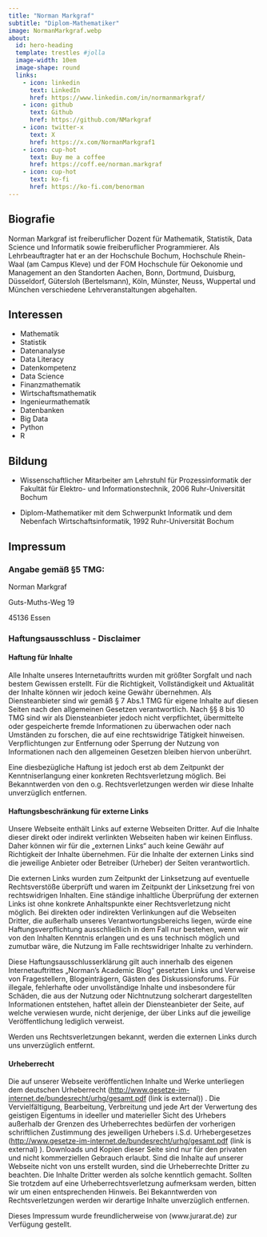 ```yaml
---
title: "Norman Markgraf"
subtitle: "Diplom-Mathematiker"
image: NormanMarkgraf.webp
about:
  id: hero-heading
  template: trestles #jolla
  image-width: 10em
  image-shape: round
  links:
    - icon: linkedin
      text: LinkedIn
      href: https://www.linkedin.com/in/normanmarkgraf/
    - icon: github
      text: Github
      href: https://github.com/NMarkgraf
    - icon: twitter-x
      text: X
      href: https://x.com/NormanMarkgraf1
    - icon: cup-hot
      text: Buy me a coffee
      href: https://coff.ee/norman.markgraf
    - icon: cup-hot
      text: ko-fi
      href: https://ko-fi.com/benorman
---
```


:::{#hero-heading}

## Biografie

Norman Markgraf ist freiberuflicher Dozent für Mathematik, Statistik, Data Science und Informatik sowie freiberuflicher Programmierer. 
Als Lehrbeauftragter hat er an der Hochschule Bochum, Hochschule Rhein-Waal (am Campus Kleve) und der FOM Hochschule für Oekonomie und Management an den Standorten Aachen, Bonn, Dortmund, Duisburg, Düsseldorf, Gütersloh (Bertelsmann), Köln, Münster, Neuss, Wuppertal und München verschiedene Lehrveranstaltungen abgehalten.

:::

::: {.grid}

::: {.g-col-6}
## Interessen

- Mathematik
- Statistik
- Datenanalyse
- Data Literacy
- Datenkompetenz
- Data Science
- Finanzmathematik
- Wirtschaftsmathematik
- Ingenieurmathematik
- Datenbanken
- Big Data
- Python
- R

:::

::: {.g-col-6}

## Bildung

- Wissenschaftlicher Mitarbeiter am Lehrstuhl für       Prozessinformatik der Fakultät für Elektro- und Informationstechnik, 2006 Ruhr-Universität Bochum
  
- Diplom-Mathematiker mit dem Schwerpunkt Informatik und dem Nebenfach Wirtschaftsinformatik, 1992  Ruhr-Universität Bochum

:::
:::


## Impressum

### Angabe gemäß §5 TMG:
Norman Markgraf

Guts-Muths-Weg 19

45136 Essen

### Haftungsausschluss - Disclaimer

#### Haftung für Inhalte

Alle Inhalte unseres Internetauftritts wurden mit größter Sorgfalt und nach bestem Gewissen erstellt. Für die Richtigkeit, Vollständigkeit und Aktualität der Inhalte können wir jedoch keine Gewähr übernehmen. Als Diensteanbieter sind wir gemäß § 7 Abs.1 TMG für eigene Inhalte auf diesen Seiten nach den allgemeinen Gesetzen verantwortlich. Nach §§ 8 bis 10 TMG sind wir als Diensteanbieter jedoch nicht verpflichtet, übermittelte oder gespeicherte fremde Informationen zu überwachen oder nach Umständen zu forschen, die auf eine rechtswidrige Tätigkeit hinweisen. Verpflichtungen zur Entfernung oder Sperrung der Nutzung von Informationen nach den allgemeinen Gesetzen bleiben hiervon unberührt.

Eine diesbezügliche Haftung ist jedoch erst ab dem Zeitpunkt der Kenntniserlangung einer konkreten Rechtsverletzung möglich. Bei Bekanntwerden von den o.g. Rechtsverletzungen werden wir diese Inhalte unverzüglich entfernen.


#### Haftungsbeschränkung für externe Links

Unsere Webseite enthält Links auf externe Webseiten Dritter. Auf die Inhalte dieser direkt oder indirekt verlinkten Webseiten haben wir keinen Einfluss. Daher können wir für die „externen Links“ auch keine Gewähr auf Richtigkeit der Inhalte übernehmen. Für die Inhalte der externen Links sind die jeweilige Anbieter oder Betreiber (Urheber) der Seiten verantwortlich.

Die externen Links wurden zum Zeitpunkt der Linksetzung auf eventuelle Rechtsverstöße überprüft und waren im Zeitpunkt der Linksetzung frei von rechtswidrigen Inhalten. Eine ständige inhaltliche Überprüfung der externen Links ist ohne konkrete Anhaltspunkte einer Rechtsverletzung nicht möglich. Bei direkten oder indirekten Verlinkungen auf die Webseiten Dritter, die außerhalb unseres Verantwortungsbereichs liegen, würde eine Haftungsverpflichtung ausschließlich in dem Fall nur bestehen, wenn wir von den Inhalten Kenntnis erlangen und es uns technisch möglich und zumutbar wäre, die Nutzung im Falle rechtswidriger Inhalte zu verhindern.

Diese Haftungsausschlusserklärung gilt auch innerhalb des eigenen Internetauftrittes „Norman's Academic Blog“ gesetzten Links und Verweise von Fragestellern, Blogeinträgern, Gästen des Diskussionsforums. Für illegale, fehlerhafte oder unvollständige Inhalte und insbesondere für Schäden, die aus der Nutzung oder Nichtnutzung solcherart dargestellten Informationen entstehen, haftet allein der Diensteanbieter der Seite, auf welche verwiesen wurde, nicht derjenige, der über Links auf die jeweilige Veröffentlichung lediglich verweist.

Werden uns Rechtsverletzungen bekannt, werden die externen Links durch uns unverzüglich entfernt.


#### Urheberrecht

Die auf unserer Webseite veröffentlichen Inhalte und Werke unterliegen dem deutschen Urheberrecht (<http://www.gesetze-im-internet.de/bundesrecht/urhg/gesamt.pdf> (link is external)) . Die Vervielfältigung, Bearbeitung, Verbreitung und jede Art der Verwertung des geistigen Eigentums in ideeller und materieller Sicht des Urhebers außerhalb der Grenzen des Urheberrechtes bedürfen der vorherigen schriftlichen Zustimmung des jeweiligen Urhebers i.S.d. Urhebergesetzes (<http://www.gesetze-im-internet.de/bundesrecht/urhg/gesamt.pdf> (link is external) ). Downloads und Kopien dieser Seite sind nur für den privaten und nicht kommerziellen Gebrauch erlaubt. Sind die Inhalte auf unserer Webseite nicht von uns erstellt wurden, sind die Urheberrechte Dritter zu beachten. Die Inhalte Dritter werden als solche kenntlich gemacht. Sollten Sie trotzdem auf eine Urheberrechtsverletzung aufmerksam werden, bitten wir um einen entsprechenden Hinweis. Bei Bekanntwerden von Rechtsverletzungen werden wir derartige Inhalte unverzüglich entfernen.

Dieses Impressum wurde freundlicherweise von (www.jurarat.de) zur Verfügung gestellt.
